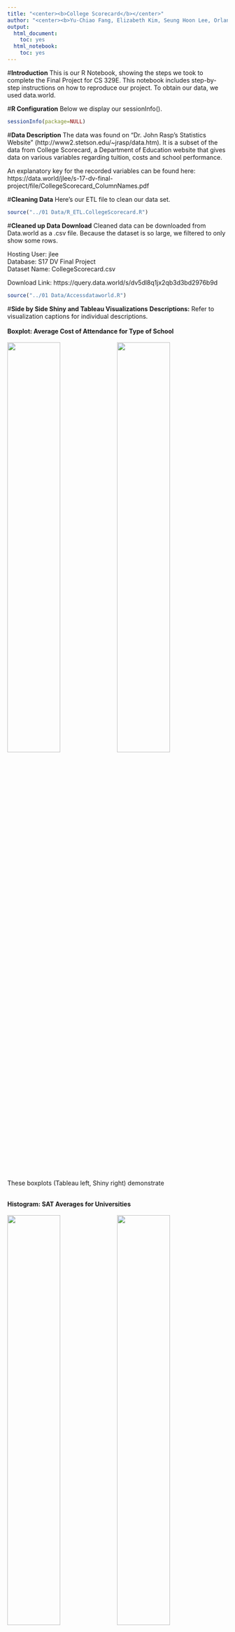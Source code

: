 ```yaml
---
title: "<center><b>College Scorecard</b></center>"
author: "<center><b>Yu-Chiao Fang, Elizabeth Kim, Seung Hoon Lee, Orlando Reategui</b></center>"
output:
  html_document:
    toc: yes
  html_notebook:
    toc: yes
---
```


#**Introduction**
This is our R Notebook, showing the steps we took to complete the Final Project for CS 329E. This notebook includes step-by-step instructions on how to reproduce our project. To obtain our data, we used data.world. 

#**R Configuration**
Below we display our sessionInfo().

```r
sessionInfo(package=NULL)
```

#**Data Description**
The data was found on "Dr. John Rasp's Statistics Website" (http://www2.stetson.edu/~jrasp/data.htm). It is a subset of the data from College Scorecard, a Department of Education website that gives data on various variables regarding tuition, costs and school performance. </br>

An explanatory key for the recorded variables can be found here: https://data.world/jlee/s-17-dv-final-project/file/CollegeScorecard_ColumnNames.pdf </br>

#**Cleaning Data**
Here's our ETL file to clean our data set.

```r
source("../01 Data/R_ETL.CollegeScorecard.R")
```

#**Cleaned up Data Download**
Cleaned data can be downloaded from Data.world as a .csv file. Because the dataset is so large, we filtered to only show some rows.

Hosting User: jlee</br>
Database: S17 DV Final Project</br>
Dataset Name: CollegeScorecard.csv

Download Link: https://query.data.world/s/dv5dl8q1jx2qb3d3bd2976b9d

```r
source("../01 Data/Accessdataworld.R")
```


#**Side by Side Shiny and Tableau Visualizations**
**Descriptions:** Refer to visualization captions for individual descriptions.</br></br>
<b>Boxplot: Average Cost of Attendance for Type of School</b> </br></br>
![](../03 Visualizations/Average Cost of Attendance for Type of School Boxplot (Tableau).png){ width=49% }
![](../03 Visualizations/Boxplot.png){ width=49% }
These boxplots (Tableau left, Shiny right) demonstrate </br></br>

<b>Histogram: SAT Averages for Universities</b> </br></br>
![](../03 Visualizations/SAT_AVG Histogram (Tableau).png){ width=49% }
![](../03 Visualizations/Histogram.png){ width=49% }
These histograms (Tableau left, Shiny right) dfddf</br></br>

<b>Scatterplot: Instructional Expenditures vs. Net tuition</b> </br></br>
![](../03 Visualizations/Scatter Plot (Tableau).png){ width=49% }
![](../03 Visualizations/Scatterplot.png){ width=49% }
These scatterplots (Tableau left, Shiny right) explore the correlation between Instructional expenditures per full-time equivalent student and Net tuition revenue per full-time equivalent student.
</br></br>


<b>Crosstab 1: Instructional Expenditures / Cost of Attendance</b> </br></br>
![](../03 Visualizations/Crosstab + KPI w Set 1 (Tableau).png){ width=49% }
![](../03 Visualizations/kpi1.png){ width=49% }
These crosstabs (Tableau left, Shiny right) xxxx
</br></br>

<b>Crosstab 2: Tuition Revenue / Total Cost</b> </br></br>
![](../03 Visualizations/Crosstab + KPI w Set 2 (Tableau).png){ width=49% }
![](../03 Visualizations/kpi2.png){ width=49% }
These crosstabs (Tableau left, Shiny right) xxxx
</br></br>

<b>Map 1: Region Cost of Attendance (Instructional Expenditures / Cost of Attendance)</b> </br></br>
![](../03 Visualizations/Crosstab Map 1 (Tableau).png){ width=49% }
![](../03 Visualizations/Map1.png){ width=49% }
These maps (Tableau left, Shiny right) demonstrate the distribution of instructional expenditure / cost of attendance ratio across the United States, where darker colors indicate higher ratios.

</br></br>

<b>Map 2: Tuition Revenue to Total Cost</b> </br></br>
![](../03 Visualizations/Crosstab Map 2 (Tableau).png){ width=49% }
![](../03 Visualizations/Map2.png){ width=49% }
These maps (Tableau left, Shiny right) demonstrate the distribution of tuition revenue / total cost ratio across the United States, where darker colors indicate higher ratios. 
</br></br>


<b>Barchart: Instructional Expense per Type of Instutition</b> </br></br>
![](../03 Visualizations/Barchart (Tableau).png){ width=30% }
![](../03 Visualizations/Barchart ID Sets Map (Tableau).png){ width=30% }
![](../03 Visualizations/barchart.png){ width=30% }</br>
These barcharts (Tableau left, Shiny right) xxxx
</br></br>

#**Shiny Visualization and Published Application**
**Description:** Full size static .pngs of the Shiny application, as well as a link to the live published version.<br>

Published Link:</br>
https://ehjkim.shinyapps.io/shinyfinal/</br>

Boxplot: Average Cost of Attendance for Type of School</br></br>
![](../03 Visualizations/Boxplot.png)<br><br><br>

Histogram: SAT Averages for Universities</br></br>
![](../03 Visualizations/Histogram.png)<br><br><br>

Scatterplot: Instructional Expenditures vs. Net tuition</br></br>
![](../03 Visualizations/Scatterplot.png)<br><br><br>

Crosstab 1: Instructional Expenditures/Cost of Attendance</br></br>
![](../03 Visualizations/kpi1.png)<br><br><br>

Crosstab 2: Tuition Revenue / Total Cost</br></br>
![](../03 Visualizations/kpi2.png)<br><br><br>

Map 1: Region Cost of Attendance (Instructional Expenditures / Cost of Attendance)</br></br>
![](../03 Visualizations/Map1.png)<br><br><br>

Map 2: Tuition Revenue to Total Cost</br></br>
![](../03 Visualizations/Map2.png)<br><br><br>

Barchart: Instructional Expense per Type of Instutition</br></br>
![](../03 Visualizations/barchart.png)<br><br><br>


#**Tableau / Tableau Action Generated Visualizations**
**Descriptions:** Full size static .pngs of the tableau visualizations. Refer to visualization captions for individual descriptions.

Boxplot: Average Cost of Attendance for Type of School</br></br>
![](../03 Visualizations/Average Cost of Attendance for Type of School Boxplot (Tableau).png)<br><br><br>

Histogram: SAT Averages for Universities</br></br>
![](../03 Visualizations/SAT_AVG Histogram (Tableau).png)<br><br><br>

Scatterplot: Instructional Expenditures vs. Net tuition</br></br>
![](../03 Visualizations/Scatter Plot (Tableau).png)<br><br><br>

Crosstab 1: Instructional Expenditures/Cost of Attendance</br></br>
![](../03 Visualizations/Crosstab + KPI w Set 1 (Tableau).png)<br><br><br>

Crosstab 2: Tuition Revenue / Total Cost</br></br>
![](../03 Visualizations/Crosstab + KPI w Set 2 (Tableau).png)<br><br><br>

Map 1: Region Cost of Attendance (Instructional Expenditures / Cost of Attendance)</br></br>
![](../03 Visualizations/Crosstab Map 1 (Tableau).png)<br><br><br>

Map 2: Tuition Revenue to Total Cost</br></br>
![](../03 Visualizations/Crosstab Map 2 (Tableau).png)<br><br><br>

Barchart: Instructional Expense per Type of Instutition</br></br>
![](../03 Visualizations/Barchart (Tableau).png){ width=49% }
![](../03 Visualizations/Barchart ID Sets Map (Tableau).png){ width=49% }<br><br><br>




</center>
